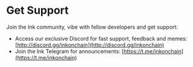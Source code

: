 # Get Support

Join the Ink community, vibe with fellow developers and get support:

* Access our exclusive Discord for fast support, feedback and memes: [http://discord.gg/inkonchain](http://discord.gg/inkonchain)
* Join the Ink Telegram for announcements: [https://t.me/inkonchain](https://t.me/inkonchain)
